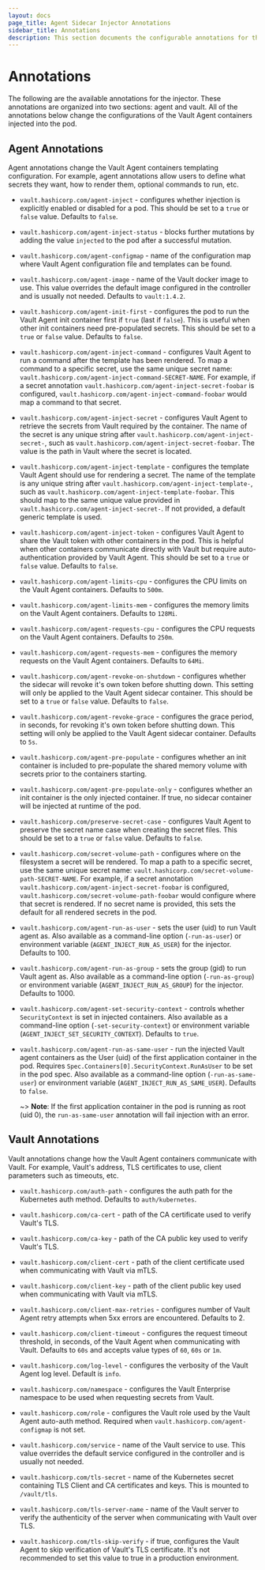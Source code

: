 ```yaml
---
layout: docs
page_title: Agent Sidecar Injector Annotations
sidebar_title: Annotations
description: This section documents the configurable annotations for the Vault Agent Injector.
---
```


# Annotations

The following are the available annotations for the injector.  These annotations 
are organized into two sections: agent and vault.  All of the annotations below 
change the configurations of the Vault Agent containers injected into the pod.

## Agent Annotations

Agent annotations change the Vault Agent containers templating configuration.  For 
example, agent annotations allow users to define what secrets they want, how to render 
them, optional commands to run, etc.

- `vault.hashicorp.com/agent-inject` - configures whether injection is explicitly
  enabled or disabled for a pod. This should be set to a `true` or `false` value.
  Defaults to `false`.

- `vault.hashicorp.com/agent-inject-status` - blocks further mutations
  by adding the value `injected` to the pod after a successful mutation.

- `vault.hashicorp.com/agent-configmap` - name of the configuration map where Vault
  Agent configuration file and templates can be found.

- `vault.hashicorp.com/agent-image` - name of the Vault docker image to use. This
  value overrides the default image configured in the controller and is usually
  not needed. Defaults to `vault:1.4.2`.

- `vault.hashicorp.com/agent-init-first` - configures the pod to run the Vault Agent 
  init container first if `true` (last if `false`).  This is useful when other init 
  containers need pre-populated secrets.  This should be set to a `true` or `false` 
  value.  Defaults to `false`. 

- `vault.hashicorp.com/agent-inject-command` - configures Vault Agent
  to run a command after the template has been rendered.  To map a command to a specific 
  secret, use the same unique secret name: `vault.hashicorp.com/agent-inject-command-SECRET-NAME`.
  For example, if a secret annotation `vault.hashicorp.com/agent-inject-secret-foobar` 
  is configured, `vault.hashicorp.com/agent-inject-command-foobar` would map a command 
  to that secret.

- `vault.hashicorp.com/agent-inject-secret` - configures Vault Agent
  to retrieve the secrets from Vault required by the container. The name of the
  secret is any unique string after `vault.hashicorp.com/agent-inject-secret-`,
  such as `vault.hashicorp.com/agent-inject-secret-foobar`. The value is the path
  in Vault where the secret is located.

- `vault.hashicorp.com/agent-inject-template` - configures the template Vault Agent
  should use for rendering a secret. The name of the template is any
  unique string after `vault.hashicorp.com/agent-inject-template-`, such as
  `vault.hashicorp.com/agent-inject-template-foobar`. This should map to the same
  unique value provided in `vault.hashicorp.com/agent-inject-secret-`. If not provided,
  a default generic template is used.

- `vault.hashicorp.com/agent-inject-token` - configures Vault Agent to share the Vault 
  token with other containers in the pod.  This is helpful when other containers 
  communicate directly with Vault but require auto-authentication provided by Vault 
  Agent.  This should be set to a `true` or `false` value.  Defaults to `false`.

- `vault.hashicorp.com/agent-limits-cpu` - configures the CPU limits on the Vault
  Agent containers. Defaults to `500m`.

- `vault.hashicorp.com/agent-limits-mem` - configures the memory limits on the Vault
  Agent containers. Defaults to `128Mi`.

- `vault.hashicorp.com/agent-requests-cpu` - configures the CPU requests on the
  Vault Agent containers. Defaults to `250m`.

- `vault.hashicorp.com/agent-requests-mem` - configures the memory requests on the
  Vault Agent containers. Defaults to `64Mi`.

- `vault.hashicorp.com/agent-revoke-on-shutdown` - configures whether the sidecar 
  will revoke it's own token before shutting down.  This setting will only be applied 
  to the Vault Agent sidecar container.  This should be set to a `true` or `false` 
  value. Defaults to `false`.

- `vault.hashicorp.com/agent-revoke-grace` - configures the grace period, in seconds, 
  for revoking it's own token before shutting down.  This setting will only be applied
  to the Vault Agent sidecar container.  Defaults to `5s`.

- `vault.hashicorp.com/agent-pre-populate` - configures whether an init container
  is included to pre-populate the shared memory volume with secrets prior to the
  containers starting.

- `vault.hashicorp.com/agent-pre-populate-only` - configures whether an init container
  is the only injected container. If true, no sidecar container will be injected
  at runtime of the pod.

- `vault.hashicorp.com/preserve-secret-case` - configures Vault Agent to preserve 
  the secret name case when creating the secret files. This should be set to a `true` 
  or `false` value.  Defaults to `false`.

- `vault.hashicorp.com/secret-volume-path` - configures where on the filesystem a secret 
  will be rendered.  To map a path to a specific secret, use the same unique secret name: 
  `vault.hashicorp.com/secret-volume-path-SECRET-NAME`. For example, if a secret annotation 
  `vault.hashicorp.com/agent-inject-secret-foobar` is configured, 
  `vault.hashicorp.com/secret-volume-path-foobar` would configure where that secret 
  is rendered.  If no secret name is provided, this sets the default for all rendered 
  secrets in the pod.

- `vault.hashicorp.com/agent-run-as-user` - sets the user (uid) to run Vault
  agent as. Also available as a command-line option (`-run-as-user`) or
  environment variable (`AGENT_INJECT_RUN_AS_USER`) for the injector. Defaults
  to 100.

- `vault.hashicorp.com/agent-run-as-group` - sets the group (gid) to run Vault
  agent as. Also available as a command-line option (`-run-as-group`) or
  environment variable (`AGENT_INJECT_RUN_AS_GROUP`) for the injector. Defaults
  to 1000.

- `vault.hashicorp.com/agent-set-security-context` - controls whether
  `SecurityContext` is set in injected containers. Also available as a
  command-line option (`-set-security-context`) or environment variable
  (`AGENT_INJECT_SET_SECURITY_CONTEXT`). Defaults to `true`.

- `vault.hashicorp.com/agent-run-as-same-user` - run the injected Vault agent
  containers as the User (uid) of the first application container in the pod.
  Requires `Spec.Containers[0].SecurityContext.RunAsUser` to be set in the pod
  spec. Also available as a command-line option (`-run-as-same-user`) or
  environment variable (`AGENT_INJECT_RUN_AS_SAME_USER`). Defaults to `false`.

  ~> **Note**: If the first application container in the pod is running as root
  (uid 0), the `run-as-same-user` annotation will fail injection with an error.

## Vault Annotations

Vault annotations change how the Vault Agent containers communicate with Vault.  For 
example, Vault's address, TLS certificates to use, client parameters such as timeouts, 
etc. 

- `vault.hashicorp.com/auth-path` - configures the auth path for the Kubernetes 
  auth method.  Defaults to `auth/kubernetes`.

- `vault.hashicorp.com/ca-cert` - path of the CA certificate used to verify Vault's
  TLS.

- `vault.hashicorp.com/ca-key` - path of the CA public key used to verify Vault's
  TLS.

- `vault.hashicorp.com/client-cert` - path of the client certificate used when
  communicating with Vault via mTLS.

- `vault.hashicorp.com/client-key` - path of the client public key used when communicating
  with Vault via mTLS.

- `vault.hashicorp.com/client-max-retries` - configures number of Vault Agent retry
  attempts when 5xx errors are encountered. Defaults to 2.

- `vault.hashicorp.com/client-timeout` - configures the request timeout threshold,
  in seconds, of the Vault Agent when communicating with Vault. Defaults to `60s`
  and accepts value types of `60`, `60s` or `1m`.

- `vault.hashicorp.com/log-level` - configures the verbosity of the Vault Agent 
  log level.  Default is `info`.

- `vault.hashicorp.com/namespace` - configures the Vault Enterprise namespace to 
  be used when requesting secrets from Vault.  

- `vault.hashicorp.com/role` - configures the Vault role used by the Vault Agent
  auto-auth method. Required when `vault.hashicorp.com/agent-configmap` is not set.

- `vault.hashicorp.com/service` - name of the Vault service to use. This value
  overrides the default service configured in the controller and is usually not
  needed.

- `vault.hashicorp.com/tls-secret` - name of the Kubernetes secret containing TLS
  Client and CA certificates and keys. This is mounted to `/vault/tls`.

- `vault.hashicorp.com/tls-server-name` - name of the Vault server to verify the
  authenticity of the server when communicating with Vault over TLS.

- `vault.hashicorp.com/tls-skip-verify` - if true, configures the Vault Agent to
  skip verification of Vault's TLS certificate. It's not recommended to set this
  value to true in a production environment.
